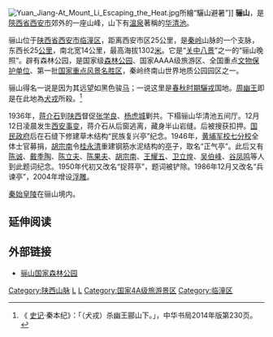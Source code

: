 {{Refimprove|time=2022-01-12T12:51:04+00:00}}
{{coord|34|21|31.27|N|109|12|37.75|E|display=title}}
[[File:Yuan_Jiang-At_Mount_Li_Escaping_the_Heat.jpg|thumb]]所繪“驪山避暑”]]
'''骊山'''，是[[陝西省|陝西省]][[西安市|西安市]]郊外的一座山峰，山下有[[溫泉|溫泉]]著稱的[[华清池|华清池]]。

骊山位于[[陕西省|陕西省]][[西安市|西安市]][[临潼区|临潼区]]，距离西安市区25公里，是[[秦岭|秦岭]]山脉的一个支脉，东西长25[[公里|公里]]，南北宽14公里，最高海拔1302[[米_(單位)|米]]。它是“[[关中八景|关中八景]]”之一的“骊山晚照”。辟有森林公园，是国家级[[森林公园|森林公园]]、国家AAAA级旅游区、全国重点[[文物保护单位|文物保护单位]]、第一批[[中华人民共和国国家级风景名胜区列表|国家重点风景名胜区]]，秦岭终南山世界地质公园园区之一。

骊山得名一说是因为其远望如黑色骏[[马|马]]；一说这里是[[春秋时期|春秋时期]][[驪戎|驪戎]]国地。[[周幽王|周幽王]]即是在此地為[[犬戎|犬戎]]所殺。<ref>《 [[史记|史记]]·秦本纪》：「（犬戎）杀幽王郦山下。」，中华书局2014年版第230页。</ref>

1936年，[[蒋介石|蒋介石]]到[[陕西|陕西]]督促[[张学良|张学良]]、[[杨虎城|杨虎城]]剿共。下榻骊山华清池五间厅。12月12日凌晨发生[[西安事变|西安事变]]，蒋介石从后窗逃离，藏身半山岩缝。后被搜获扣押。[[国民政府|国民政府]]后在石缝下修建草木结构“民族复兴亭”纪念。1946年，[[中央陆军军官学校第七分校|黄埔军校七分校]]全体士官募捐，[[胡宗南|胡宗南]]令[[桂永清|桂永清]]重建钢筋水泥结构的[[亭|亭]]子，取名“正气亭”。此后又有[[陈诚|陈诚]]、[[戴季陶|戴季陶]]、[[陈立夫|陈立夫]]、[[陈果夫|陈果夫]]、[[胡宗南|胡宗南]]、[[王耀五|王耀五]]、[[卫立煌|卫立煌]]、[[吴伯峰|吴伯峰]]、[[谷凤鸣|谷凤鸣]]等人到此题词纪念。1950年代初又改名“捉蒋亭”，题词被铲除。1986年12月又改名“兵谏亭”，2004年增设[[浮雕|浮雕]]。

[[秦始皇陵|秦始皇陵]]在骊山境内。

== 延伸阅读 ==
{{Reflist}}{{Wikisource further reading}}

==外部链接==
* [https://web.archive.org/web/20100710083816/http://www.xalishan.com/ 骊山国家森林公园 ]

{{关中八景}}
{{中华人民共和国国家级风景名胜区}}

[[Category:陕西山脉|Category:陕西山脉]]
[[Category:西安旅游|L]]
[[Category:中国国家级风景名胜区|L]]
[[Category:国家4A级旅游景区|Category:国家4A级旅游景区]]
[[Category:临潼区|Category:临潼区]]